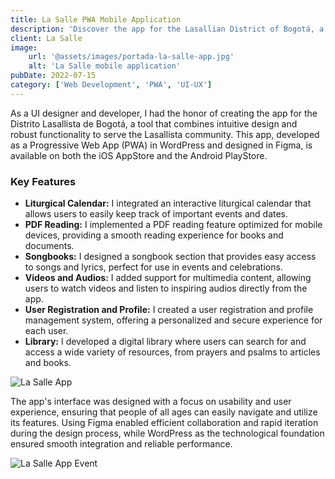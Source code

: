 ```yaml
---
title: La Salle PWA Mobile Application
description: 'Discover the app for the Lasallian District of Bogotá, a PWA designed in Figma and developed in WordPress. Available on the AppStore and PlayStore, it includes a liturgical calendar, PDF reading, songbooks, videos, and more.'
client: La Salle
image:
    url: '@assets/images/portada-la-salle-app.jpg'
    alt: 'La Salle mobile application'
pubDate: 2022-07-15
category: ['Web Development', 'PWA', 'UI-UX']
---
```


As a UI designer and developer, I had the honor of creating the app for the Distrito Lasallista de Bogotá, a tool that combines intuitive design and robust functionality to serve the Lasallista community. This app, developed as a Progressive Web App (PWA) in WordPress and designed in Figma, is available on both the iOS AppStore and the Android PlayStore.

### Key Features

-   **Liturgical Calendar:** I integrated an interactive liturgical calendar that allows users to easily keep track of important events and dates.
-   **PDF Reading:** I implemented a PDF reading feature optimized for mobile devices, providing a smooth reading experience for books and documents.
-   **Songbooks:** I designed a songbook section that provides easy access to songs and lyrics, perfect for use in events and celebrations.
-   **Videos and Audios:** I added support for multimedia content, allowing users to watch videos and listen to inspiring audios directly from the app.
-   **User Registration and Profile:** I created a user registration and profile management system, offering a personalized and secure experience for each user.
-   **Library:** I developed a digital library where users can search for and access a wide variety of resources, from prayers and psalms to articles and books.

![La Salle App](@assets/images/la-salle-vistas.jpg)

The app's interface was designed with a focus on usability and user experience, ensuring that people of all ages can easily navigate and utilize its features. Using Figma enabled efficient collaboration and rapid iteration during the design process, while WordPress as the technological foundation ensured smooth integration and reliable performance.

![La Salle App Event](@assets/images/la-salle-event.jpg)
